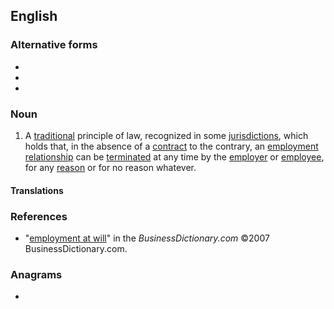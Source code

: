 {{also|employment-at-will}}
==English==
{{wikipedia|at-will employment}}

===Alternative forms===
* {{l|en|at will employment}}
* {{l|en|at-will employment}}
* {{l|en|employment-at-will}}

===Noun===
{{en-noun|head=[[employment]] [[at will]]|-}}

# {{lb|en|legal}} A [[traditional]] principle of law, recognized in some [[jurisdiction]]s, which holds that, in the absence of a [[contract]] to the contrary, an [[employment]] [[relationship]] can be [[terminate]]d at any time by the [[employer]] or [[employee]], for any [[reason]] or for no reason whatever.

====Translations====
{{trans-top|traditional principle of law}}
{{trans-mid}}
{{trans-bottom}}

===References===
* "[https://web.archive.org/web/20080723234428/http://www.businessdictionary.com/definition/employment-at-will.html employment at will]" in the ''BusinessDictionary.com'' ©2007 BusinessDictionary.com.

===Anagrams===
* {{anagrams|en|a=aeeilllmmnopttwy|at will employment|at-will employment}}